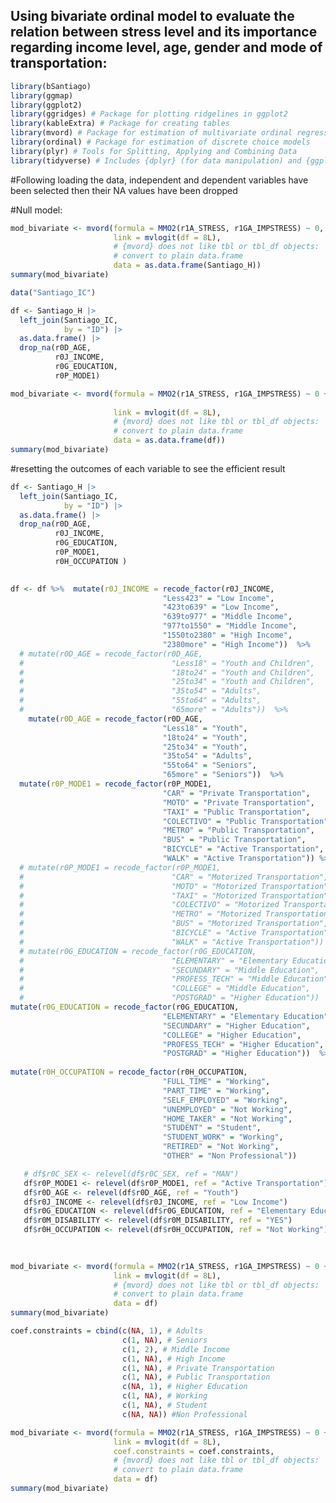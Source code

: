

## Using bivariate ordinal model to evaluate the relation between stress level and its importance regarding income level, age, gender and mode of transportation:

```r
library(bSantiago)
library(ggmap)
library(ggplot2)
library(ggridges) # Package for plotting ridgelines in ggplot2
library(kableExtra) # Package for creating tables
library(mvord) # Package for estimation of multivariate ordinal regression models
library(ordinal) # Package for estimation of discrete choice models
library(plyr) # Tools for Splitting, Applying and Combining Data
library(tidyverse) # Includes {dplyr} (for data manipulation) and {ggplot2} (for plotting)
```

#Following loading the data, independent and dependent variables have been selected then their NA values have been dropped
<!--
```r
SantiagoSurvey <- read_excel("SantiagoSurvey2016.xlsx")

SantiagoSelect <- dplyr::select ( SantiagoSurvey,r1A_ESTRES,r1GA_ESTRES,r0D_EDAD,r0C_GENERO,r0J_INGRESO,r0P_MODO1,r8E_TIEMPO)
SanDrop <- drop_na(SantiagoSelect)

```

```r

# SanDrop$r0C_GENERO <- relevel(SanDrop$r0C_GENERO, ref = "r0C_GENERO")
SanDrop$FEMALE <- ifelse (SanDrop$r0C_GENERO == "Famale", 1, 0)
SanDrop$MALE <- ifelse (SanDrop$r0C_GENERO == "Male", 1, 0)


#SanDrop$r0D_EDAD <-factor("Less18", levels = c("Less18", "18to24", "25to34", "35to54", "55to64", "65more"), ordered = TRUE)
# SanDrop$r0D_EDAD <- relevel(SanDrop$r0D_EDAD, ref = "")
SanDrop$Less18 <- ifelse (SanDrop$r0D_EDAD == "Less18", 1, 0)
SanDrop$From18to24 <- ifelse (SanDrop$r0D_EDAD == "18to24", 1, 0)
SanDrop$From25to34 <- ifelse (SanDrop$r0D_EDAD == "25to34", 1, 0)
SanDrop$From35to54 <- ifelse (SanDrop$r0D_EDAD == "35to54", 1, 0)
SanDrop$From55to64 <- ifelse (SanDrop$r0D_EDAD == "55to64", 1, 0)
SanDrop$more65 <- ifelse (SanDrop$r0D_EDAD == "65more", 1, 0)

# SanDrop$r0J_INGRESO <-factor("Less423", levels = c("Less423", "423to639", "639to977", "977to1550", "1550to2380", "2380more"), ordered = TRUE)
# SanDrop$r0J_INGRESO <- relevel(SanDrop$r0J_INGRESO, ref = "Less423")
SanDrop$Less423 <- ifelse (SanDrop$r0J_INGRESO == "Less423", 1, 0)
SanDrop$From423to639 <- ifelse (SanDrop$r0J_INGRESO == "423to639", 1, 0)
SanDrop$From639to977 <- ifelse (SanDrop$r0J_INGRESO == "639to977", 1, 0)
SanDrop$From977to1550 <- ifelse (SanDrop$r0J_INGRESO == "977to1550", 1, 0)
SanDrop$From1550to2380 <- ifelse (SanDrop$r0J_INGRESO == "1550to2380", 1, 0)
SanDrop$From2380more <- ifelse (SanDrop$r0J_INGRESO == "2380more", 1, 0)

# SanDrop$r8E_TIEMPO <-factor("0-20 min", levels = c("0-20 min", "20-40 min", "40-60 min", "1h and more"), ordered = TRUE)
# SanDrop$r8E_TIEMPO <- relevel(SanDrop$r8E_TIEMPO, ref = "0-20 min")
SanDrop$Between0to20 <- ifelse (SanDrop$r8E_TIEMPO == "0-20 min", 1, 0)
SanDrop$Between20to40 <- ifelse (SanDrop$r8E_TIEMPO == "20-40 min", 1, 0)
SanDrop$Between40to60  <- ifelse (SanDrop$r8E_TIEMPO == "40-60 min", 1, 0)
SanDrop$More1h <- ifelse (SanDrop$r8E_TIEMPO == "1h and more", 1, 0)
```

```r
mod_bivariate <- mvord(formula = MMO2(r1A_ESTRES, r1GA_ESTRES) ~ 0 + r0D_EDAD + r0C_GENERO +
                         r0J_INGRESO + r8E_TIEMPO + 
                         r0P_MODO1, 
                       link = mvlogit(df = 8L),
                       # {mvord} does not like tbl or tbl_df objects:
                       # convert to plain data.frame
                       data = SanDrop |> mutate(r1A_ESTRES = factor(r1A_ESTRES, ordered = TRUE),
                                                r1GA_ESTRES = factor(r1GA_ESTRES, ordered = TRUE)))
summary(mod_bivariate)
```



```r
library(bSantiago)
data("Santiago_H")
```
-->

#Null model:

```r
mod_bivariate <- mvord(formula = MMO2(r1A_STRESS, r1GA_IMPSTRESS) ~ 0, 
                       link = mvlogit(df = 8L),
                       # {mvord} does not like tbl or tbl_df objects:
                       # convert to plain data.frame
                       data = as.data.frame(Santiago_H))
summary(mod_bivariate)
```



```r
data("Santiago_IC")

df <- Santiago_H |>
  left_join(Santiago_IC,
            by = "ID") |>
  as.data.frame() |>
  drop_na(r0D_AGE,
          r0J_INCOME,
          r0G_EDUCATION,
          r0P_MODE1) 
```

```r
mod_bivariate <- mvord(formula = MMO2(r1A_STRESS, r1GA_IMPSTRESS) ~ 0 + r0D_AGE + r0J_INCOME + r0P_MODE1 + r0G_EDUCATION,  
                    
                       link = mvlogit(df = 8L),
                       # {mvord} does not like tbl or tbl_df objects:
                       # convert to plain data.frame
                       data = as.data.frame(df))
summary(mod_bivariate)
```

#resetting the outcomes of each variable to see the efficient result
```r

df <- Santiago_H |>
  left_join(Santiago_IC,
            by = "ID") |>
  as.data.frame() |>
  drop_na(r0D_AGE,
          r0J_INCOME,
          r0G_EDUCATION,
          r0P_MODE1,
          r0H_OCCUPATION ) 
  

df <- df %>%  mutate(r0J_INCOME = recode_factor(r0J_INCOME,
                                  "Less423" = "Low Income",
                                  "423to639" = "Low Income",
                                  "639to977" = "Middle Income",
                                  "977to1550" = "Middle Income",
                                  "1550to2380" = "High Income",
                                  "2380more" = "High Income"))  %>%
  # mutate(r0D_AGE = recode_factor(r0D_AGE,
  #                                 "Less18" = "Youth and Children",
  #                                 "18to24" = "Youth and Children",
  #                                 "25to34" = "Youth and Children",
  #                                 "35to54" = "Adults",
  #                                 "55to64" = "Adults",
  #                                 "65more" = "Adults"))  %>%
    mutate(r0D_AGE = recode_factor(r0D_AGE,
                                  "Less18" = "Youth",
                                  "18to24" = "Youth",
                                  "25to34" = "Youth",
                                  "35to54" = "Adults",
                                  "55to64" = "Seniors",
                                  "65more" = "Seniors"))  %>%
  mutate(r0P_MODE1 = recode_factor(r0P_MODE1,
                                  "CAR" = "Private Transportation",
                                  "MOTO" = "Private Transportation",
                                  "TAXI" = "Public Transportation",
                                  "COLECTIVO" = "Public Transportation",
                                  "METRO" = "Public Transportation",
                                  "BUS" = "Public Transportation",
                                  "BICYCLE" = "Active Transportation",
                                  "WALK" = "Active Transportation")) %>%
  # mutate(r0P_MODE1 = recode_factor(r0P_MODE1,
  #                                 "CAR" = "Motorized Transportation",
  #                                 "MOTO" = "Motorized Transportation",
  #                                 "TAXI" = "Motorized Transportation",
  #                                 "COLECTIVO" = "Motorized Transportation",
  #                                 "METRO" = "Motorized Transportation",
  #                                 "BUS" = "Motorized Transportation",
  #                                 "BICYCLE" = "Active Transportation",
  #                                 "WALK" = "Active Transportation")) %>%
  # mutate(r0G_EDUCATION = recode_factor(r0G_EDUCATION,
  #                                 "ELEMENTARY" = "Elementary Education",
  #                                 "SECUNDARY" = "Middle Education",
  #                                 "PROFESS_TECH" = "Middle Education",
  #                                 "COLLEGE" = "Middle Education",
  #                                 "POSTGRAD" = "Higher Education"))
mutate(r0G_EDUCATION = recode_factor(r0G_EDUCATION,
                                  "ELEMENTARY" = "Elementary Education",
                                  "SECUNDARY" = "Higher Education",
                                  "COLLEGE" = "Higher Education",
                                  "PROFESS_TECH" = "Higher Education",
                                  "POSTGRAD" = "Higher Education"))  %>%
  
mutate(r0H_OCCUPATION = recode_factor(r0H_OCCUPATION,
                                  "FULL_TIME" = "Working",
                                  "PART_TIME" = "Working",
                                  "SELF_EMPLOYED" = "Working",
                                  "UNEMPLOYED" = "Not Working",
                                  "HOME_TAKER" = "Not Working",
                                  "STUDENT" = "Student",
                                  "STUDENT_WORK" = "Working",
                                  "RETIRED" = "Not Working",
                                  "OTHER" = "Non Professional"))

   # df$r0C_SEX <- relevel(df$r0C_SEX, ref = "MAN")
   df$r0P_MODE1 <- relevel(df$r0P_MODE1, ref = "Active Transportation")
   df$r0D_AGE <- relevel(df$r0D_AGE, ref = "Youth")
   df$r0J_INCOME <- relevel(df$r0J_INCOME, ref = "Low Income")
   df$r0G_EDUCATION <- relevel(df$r0G_EDUCATION, ref = "Elementary Education")
   df$r0M_DISABILITY <- relevel(df$r0M_DISABILITY, ref = "YES")
   df$r0H_OCCUPATION <- relevel(df$r0H_OCCUPATION, ref = "Not Working")
  
 
```

```r
mod_bivariate <- mvord(formula = MMO2(r1A_STRESS, r1GA_IMPSTRESS) ~ 0 + r0D_AGE + r0J_INCOME + r0P_MODE1 + r0G_EDUCATION + r0H_OCCUPATION  ,
                       link = mvlogit(df = 8L),
                       # {mvord} does not like tbl or tbl_df objects:
                       # convert to plain data.frame
                       data = df)
summary(mod_bivariate)

```

```r
coef.constraints = cbind(c(NA, 1), # Adults
                         c(1, NA), # Seniors
                         c(1, 2), # Middle Income
                         c(1, NA), # High Income
                         c(1, NA), # Private Transportation
                         c(1, NA), # Public Transportation
                         c(NA, 1), # Higher Education
                         c(1, NA), # Working
                         c(1, NA), # Student
                         c(NA, NA)) #Non Professional

mod_bivariate <- mvord(formula = MMO2(r1A_STRESS, r1GA_IMPSTRESS) ~ 0 + r0D_AGE + r0J_INCOME + r0P_MODE1 + r0G_EDUCATION + r0H_OCCUPATION  ,
                       link = mvlogit(df = 8L),
                       coef.constraints = coef.constraints,
                       # {mvord} does not like tbl or tbl_df objects:
                       # convert to plain data.frame
                       data = df)
summary(mod_bivariate)

```
